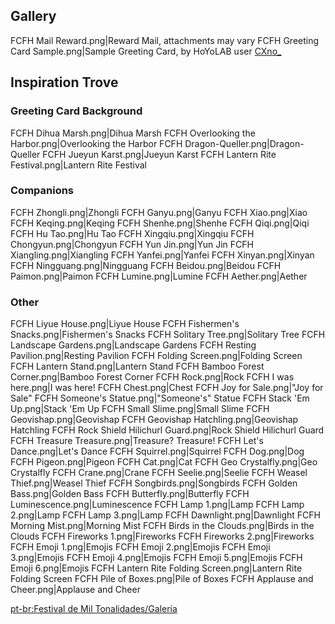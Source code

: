 {{Event Tabs}}
==Gallery==
<gallery>
FCFH Mail Reward.png|Reward Mail, attachments may vary
FCFH Greeting Card Sample.png|Sample Greeting Card, by HoYoLAB user [https://www.hoyolab.com/accountCenter/postList?id=77018927 CXno_]
</gallery>

==Inspiration Trove==
===Greeting Card Background===
<gallery>
FCFH Dihua Marsh.png|Dihua Marsh
FCFH Overlooking the Harbor.png|Overlooking the Harbor
FCFH Dragon-Queller.png|Dragon-Queller
FCFH Jueyun Karst.png|Jueyun Karst
FCFH Lantern Rite Festival.png|Lantern Rite Festival
</gallery>

===Companions===
<gallery>
FCFH Zhongli.png|Zhongli
FCFH Ganyu.png|Ganyu
FCFH Xiao.png|Xiao
FCFH Keqing.png|Keqing
FCFH Shenhe.png|Shenhe
FCFH Qiqi.png|Qiqi
FCFH Hu Tao.png|Hu Tao
FCFH Xingqiu.png|Xingqiu
FCFH Chongyun.png|Chongyun
FCFH Yun Jin.png|Yun Jin
FCFH Xiangling.png|Xiangling
FCFH Yanfei.png|Yanfei
FCFH Xinyan.png|Xinyan
FCFH Ningguang.png|Ningguang
FCFH Beidou.png|Beidou
FCFH Paimon.png|Paimon
FCFH Lumine.png|Lumine
FCFH Aether.png|Aether
</gallery>

===Other===
<gallery>
FCFH Liyue House.png|Liyue House
FCFH Fishermen's Snacks.png|Fishermen's Snacks
FCFH Solitary Tree.png|Solitary Tree
FCFH Landscape Gardens.png|Landscape Gardens
FCFH Resting Pavilion.png|Resting Pavilion
FCFH Folding Screen.png|Folding Screen
FCFH Lantern Stand.png|Lantern Stand
FCFH Bamboo Forest Corner.png|Bamboo Forest Corner
FCFH Rock.png|Rock
FCFH I was here.png|I was here!
FCFH Chest.png|Chest
FCFH Joy for Sale.png|"Joy for Sale"
FCFH Someone's Statue.png|"Someone's" Statue
FCFH Stack 'Em Up.png|Stack 'Em Up
FCFH Small Slime.png|Small Slime
FCFH Geovishap.png|Geovishap
FCFH Geovishap Hatchling.png|Geovishap Hatchling
FCFH Rock Shield Hilichurl Guard.png|Rock Shield Hilichurl Guard
FCFH Treasure Treasure.png|Treasure? Treasure!
FCFH Let's Dance.png|Let's Dance
FCFH Squirrel.png|Squirrel
FCFH Dog.png|Dog
FCFH Pigeon.png|Pigeon
FCFH Cat.png|Cat
FCFH Geo Crystalfly.png|Geo Crystalfly
FCFH Crane.png|Crane
FCFH Seelie.png|Seelie
FCFH Weasel Thief.png|Weasel Thief
FCFH Songbirds.png|Songbirds
FCFH Golden Bass.png|Golden Bass
FCFH Butterfly.png|Butterfly
FCFH Luminescence.png|Luminescence
FCFH Lamp 1.png|Lamp
FCFH Lamp 2.png|Lamp
FCFH Lamp 3.png|Lamp
FCFH Dawnlight.png|Dawnlight
FCFH Morning Mist.png|Morning Mist
FCFH Birds in the Clouds.png|Birds in the Clouds
FCFH Fireworks 1.png|Fireworks
FCFH Fireworks 2.png|Fireworks
FCFH Emoji 1.png|Emojis
FCFH Emoji 2.png|Emojis
FCFH Emoji 3.png|Emojis
FCFH Emoji 4.png|Emojis
FCFH Emoji 5.png|Emojis
FCFH Emoji 6.png|Emojis
FCFH Lantern Rite Folding Screen.png|Lantern Rite Folding Screen
FCFH Pile of Boxes.png|Pile of Boxes
FCFH Applause and Cheer.png|Applause and Cheer
</gallery>

[[pt-br:Festival de Mil Tonalidades/Galeria]]